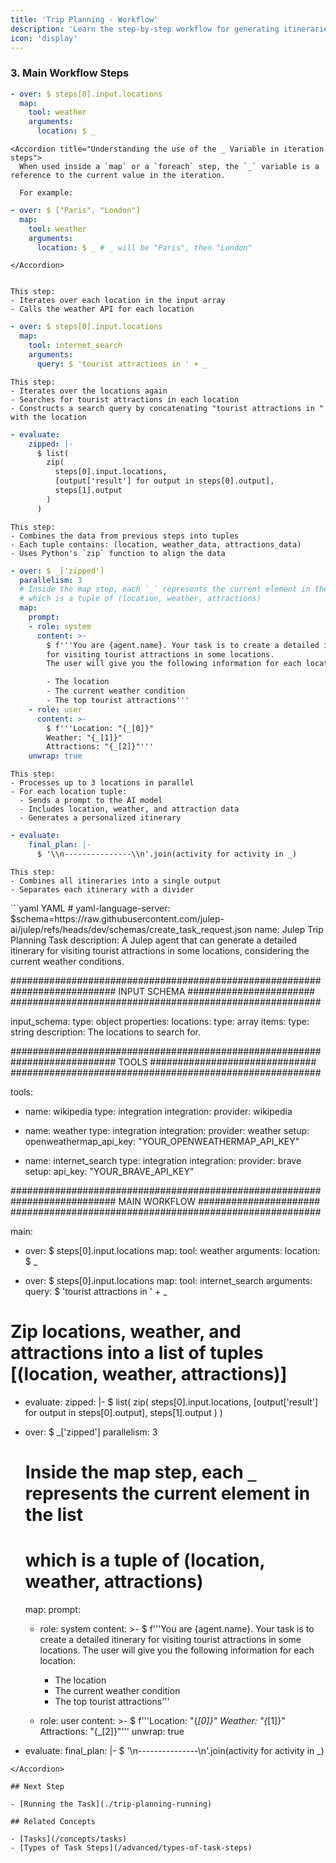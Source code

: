 ```yaml
---
title: 'Trip Planning - Workflow'
description: 'Learn the step-by-step workflow for generating itineraries'
icon: 'display'
---
```


### 3. Main Workflow Steps

<Steps>

  <Step title="Get Weather Data">

```yaml
- over: $ steps[0].input.locations
  map:
    tool: weather
    arguments:
      location: $ _
```

    <Accordion title="Understanding the use of the _ Variable in iteration steps">
      When used inside a `map` or a `foreach` step, the `_` variable is a reference to the current value in the iteration.

      For example:
```yaml
- over: $ ["Paris", "London"]
  map:
    tool: weather
    arguments:
      location: $ _ # _ will be "Paris", then "London"
```
    </Accordion>


    This step:
    - Iterates over each location in the input array
    - Calls the weather API for each location
  </Step>

  <Step title="Search for Tourist Attractions">

```yaml
- over: $ steps[0].input.locations
  map:
    tool: internet_search
    arguments:
      query: $ 'tourist attractions in ' + _
```


    This step:
    - Iterates over the locations again
    - Searches for tourist attractions in each location
    - Constructs a search query by concatenating "tourist attractions in " with the location
  </Step>

  <Step title="Combine Data">

```yaml
- evaluate:
    zipped: |-
      $ list(
        zip(
          steps[0].input.locations,
          [output['result'] for output in steps[0].output],
          steps[1].output
        )
      )
```


    This step:
    - Combines the data from previous steps into tuples
    - Each tuple contains: (location, weather_data, attractions_data)
    - Uses Python's `zip` function to align the data

  </Step>

  <Step title="Generate Itineraries">

```yaml
- over: $ _['zipped']
  parallelism: 3
  # Inside the map step, each `_` represents the current element in the list
  # which is a tuple of (location, weather, attractions)
  map:
    prompt:
    - role: system
      content: >-
        $ f'''You are {agent.name}. Your task is to create a detailed itinerary
        for visiting tourist attractions in some locations.
        The user will give you the following information for each location:

        - The location
        - The current weather condition
        - The top tourist attractions'''
    - role: user
      content: >-
        $ f'''Location: "{_[0]}"
        Weather: "{_[1]}"
        Attractions: "{_[2]}"'''
    unwrap: true
```


    This step:
    - Processes up to 3 locations in parallel
    - For each location tuple:
      - Sends a prompt to the AI model
      - Includes location, weather, and attraction data
      - Generates a personalized itinerary

  </Step>

  <Step title="Format Final Output">

```yaml
- evaluate:
    final_plan: |-
      $ '\\n---------------\\n'.join(activity for activity in _)
```


    This step:
    - Combines all itineraries into a single output
    - Separates each itinerary with a divider

  </Step>

</Steps>

<Accordion title="Complete Task YAML" icon="code">
```yaml YAML
# yaml-language-server: $schema=https://raw.githubusercontent.com/julep-ai/julep/refs/heads/dev/schemas/create_task_request.json
name: Julep Trip Planning Task
description: A Julep agent that can generate a detailed itinerary for visiting tourist attractions in some locations, considering the current weather conditions.

########################################################
################### INPUT SCHEMA #######################
########################################################

input_schema:
  type: object
  properties:
    locations:
      type: array
      items:
        type: string
      description: The locations to search for.

########################################################
################### TOOLS ##############################
########################################################

tools:
- name: wikipedia
  type: integration
  integration:
    provider: wikipedia

- name: weather
  type: integration
  integration:
    provider: weather
    setup:
      openweathermap_api_key: "YOUR_OPENWEATHERMAP_API_KEY"

- name: internet_search
  type: integration
  integration:
    provider: brave
    setup:
      api_key: "YOUR_BRAVE_API_KEY"

########################################################
################### MAIN WORKFLOW ######################
########################################################

main:
- over: $ steps[0].input.locations
  map:
    tool: weather
    arguments:
      location: $ _

- over: $ steps[0].input.locations
  map:
    tool: internet_search
    arguments:
      query: $ 'tourist attractions in ' + _

# Zip locations, weather, and attractions into a list of tuples [(location, weather, attractions)]
- evaluate:
    zipped: |-
      $ list(
        zip(
          steps[0].input.locations,
          [output['result'] for output in steps[0].output],
          steps[1].output
        )
      )


- over: $ _['zipped']
  parallelism: 3
  # Inside the map step, each `_` represents the current element in the list
  # which is a tuple of (location, weather, attractions)
  map:
    prompt:
    - role: system
      content: >-
        $ f'''You are {agent.name}. Your task is to create a detailed itinerary
        for visiting tourist attractions in some locations.
        The user will give you the following information for each location:

        - The location
        - The current weather condition
        - The top tourist attractions'''
    - role: user
      content: >-
        $ f'''Location: "{_[0]}"
        Weather: "{_[1]}"
        Attractions: "{_[2]}"'''
    unwrap: true

- evaluate:
    final_plan: |-
      $ '\\n---------------\\n'.join(activity for activity in _)
```
</Accordion>

## Next Step

- [Running the Task](./trip-planning-running)

## Related Concepts

- [Tasks](/concepts/tasks)
- [Types of Task Steps](/advanced/types-of-task-steps)